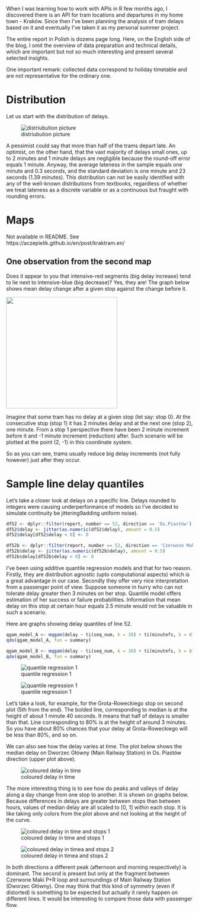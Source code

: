 When I was learning how to work with APIs in R few months ago, I discovered there is an API for tram locations and departures in my home town - Kraków. Since then I've been planning the analysis of tram delays based on it and eventually I've taken it as my personal summer project. 

The entire report in Polish is dozens page long. Here, on the English side of the blog, I omit the overview of data preparation and technical details, which are important but not so much interesting and present several selected insights.

One important remark: collected data correspond to holiday timetable and are not representative for the ordinary one.


# Distribution

Let us start with the distribution of delays.

![distriubution picture](https://aczepielik.github.io/post/kraktram.en_files/figure-html/delay-histogram-1.png)

A pessimist could say that more than half of the trams depart late. An optimist, on the other hand, that the vast majority of delays small ones, up to 2 minutes and 1 minute delays are negligible because the round-off error equals 1 minute. Anyway, the average lateness in the sample equals one minute and 0.3 seconds, and the standard deviation is one minute and 23 seconds (1.39 minutes). This distribution can not be easily identified with any of the well-known distributions from textbooks, regardless of whether we treat lateness as a discrete variable or as a continuous but fraught with rounding errors.

# Maps

Not available in README. See https://aczepielik.github.io/en/post/kraktram.en/

## One observation from the second map
Does it appear to you that intensive-red segments (big delay increase) tend to lie next to intensive-blue (big decrease)? Yes, they are! The graph below shows mean delay change after a given stop against the change before it.

<img src="https://aczepielik.github.io/post/kraktram.en_files/figure-html/unnamed-chunk-3-1.png" height="300">

Imagine that some tram has no delay at a given stop (let say: stop 0). At the consecutive stop (stop 1) it has 2 minutes delay and at the next one (stop 2), one minute. From a stop 1 perspective there have been 2 minute increment before it and -1 minute increment (reduction) after. Such scenario will be plotted at the point (2, -1) in this coordinate system.

So as you can see, trams usually reduce big delay increments (not fully however) just after they occur.

# Sample line delay quantiles

Let's take a closer look at delays on a specific line. Delays rounded to integers were causing underperformance of models so I've decided to simulate continuity be jittering9adding uniform noise).

```r
df52 <- dplyr::filter(report, number == 52, direction == 'Os.Piastów')
df52$delay <- jitter(as.numeric(df52$delay), amount = 0.5)
df52$delay[df52$delay < 0] <- 0
```

```r
df52b <- dplyr::filter(report, number == 52, direction == 'Czerwone Maki P+R')
df52b$delay <- jitter(as.numeric(df52b$delay), amount = 0.5)
df52b$delay[df52b$delay < 0] <- 0
```

I've been using additive quantile regression models and that for two reason. Firstly, they are distribution agnostic (upto computational aspects) which is a great advantage in our case. Secondly they offer very nice interpretation from a passenger point of view. Suppose someone in hurry who can not tolerate delay greater then 3 minutes on her stop. Quantile model offers estimation of her success or failure probabilities. Information that mean delay on this stop at certain hour equals 2.5 minute would not be valuable in such a scenario.

Here are graphs showing delay quantiles of line 52.

```r
qgam_model_A <- mqgam(delay ~ ti(seq_num, k = 30) + ti(minutefs, k = 8) + ti(seq_num, minutefs), data = df52, qu = seq(0.2, 0.9, 0.1))
qdo(qgam_model_A, fun = summary)

qgam_model_B <- mqgam(delay ~ ti(seq_num, k = 30) + ti(minutefs, k = 8) + ti(seq_num, minutefs), data = df52b, qu = seq(0.2, 0.9, 0.1))
qdo(qgam_model_B, fun = summary)
```

![quantile regression 1](https://aczepielik.github.io/post/kraktram.en_files/figure-html/unnamed-chunk-4-1.png)

![quantile regression 1](https://aczepielik.github.io/post/kraktram.en_files/figure-html/unnamed-chunk-4-2.png)

Let's take a look, for example, for the Grota-Roweckiego stop on second plot (5th from the end). The bolded line, corresponding to median is at the height of about 1 minute 40 seconds. It means that half of delays is smaller than that. Line corresponding to 80% is at the height of around 3 minutes. So you have about 80% chances that your delay at Grota-Roweckiego will be less than 80%, and so on.

We can also see how the delay varies at time. The plot below shows the median delay on Dworzec Główny (Main Railway Station) in Os. Piastów direction (upper plot above).

![coloured delay in time](https://aczepielik.github.io/post/kraktram.en_files/figure-html/unnamed-chunk-5-1.png)

The more interesting thing is to see how do peaks and valleys of delay along a day change from one stop to another. It is shown on graphs below. Because differences in delays are greater between stops than between hours, values of median delay are all scaled to [0, 1] within each stop. It is like taking only colors from the plot above and not looking at the height of the curve.

![coloured delay in time and stops 1](https://aczepielik.github.io/post/kraktram.en_files/figure-html/unnamed-chunk-6-1.png)

![coloured delay in timea and stops 2](https://aczepielik.github.io/post/kraktram.en_files/figure-html/unnamed-chunk-6-1.png)



In both directions a different peak (afternoon and morning respectively) is dominant. The second is present but only at the fragment between Czerwone Maki P+R loop and surroundings of Main Railway Station (Dworzec Główny). One may think that this kind of symmetry (even if distorted) is something to be expected but actually it rarely happen on different lines. It would be interesting to compare those data with passenger flow. 
